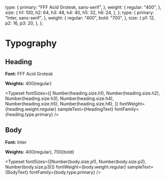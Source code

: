 
<Meta title="Foundation/Typography" />

  type: {
    primary: "FFF Acid Grotesk, sans-serif",
  },
  weight: {
    regular: "400",
  },
  size: {
    h1: 100,
    h2: 64,
    h3: 48,
    h4: 40,
    h5: 32,
    h6: 24,
  },
};
  type: {
    primary: "Inter, sans-serif",
  },
  weight: {
    regular: "400",
    bold: "700",
  },
  size: {
    p1: 12,
    p2: 16,
    p3: 20,
  },
};



# Typography

## Heading

**Font:** FFF Acid Grotesk

**Weights:** 400(regular)

<Typeset
  fontSizes={[
    Number(heading.size.h1),
    Number(heading.size.h2),
    Number(heading.size.h3),
    Number(heading.size.h4),
    Number(heading.size.h5),
    Number(heading.size.h6),
  ]}
  fontWeight={heading.weight.regular}
  sampleText={HeadingText}
  fontFamily={heading.type.primary}
/>

## Body

**Font:** Inter

**Weights:** 400(regular), 700(bold)

<Typeset
  fontSizes={[Number(body.size.p1), Number(body.size.p2), Number(body.size.p3)]}
  fontWeight={body.weight.regular}
  sampleText={BodyText}
  fontFamily={body.type.primary}
/>
